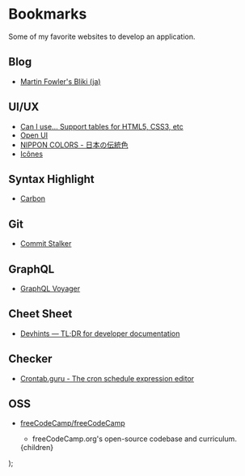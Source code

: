 
# Bookmarks

Some of my favorite websites to develop an application.

## Blog

- [Martin Fowler's Bliki (ja)](https://bliki-ja.github.io/)

## UI/UX

- [Can I use... Support tables for HTML5, CSS3, etc](https://caniuse.com/)
- [Open UI](https://open-ui.org/)
- [NIPPON COLORS - 日本の伝統色](https://nipponcolors.com/)
- [Icônes](https://icones.js.org/)

## Syntax Highlight

- [Carbon](https://carbon.now.sh/)

## Git

- [Commit Stalker](https://9sako6.github.io/commit-stalker/)

## GraphQL

- [GraphQL Voyager](https://apis.guru/graphql-voyager/)

## Cheet Sheet

- [Devhints — TL;DR for developer documentation](https://devhints.io/)

## Checker

- [Crontab.guru - The cron schedule expression editor](https://crontab.guru/)

## OSS

- [freeCodeCamp/freeCodeCamp](https://github.com/freeCodeCamp/freeCodeCamp)
  - freeCodeCamp.org's open-source codebase and curriculum.

  <Layout>
    <MarkdownWrapper>{children}</MarkdownWrapper>
    <div style={{ margin: "100px" }} />
    <ShareButtons
      title={`9sako6's bookmarks`}
      url={`${process.env.siteUrl}/bookmarks`}
    />
  </Layout>
);
